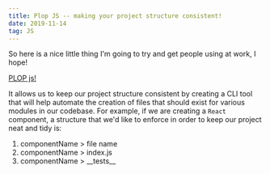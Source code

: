 ```yaml
---
title: Plop JS -- making your project structure consistent!
date: 2019-11-14
tag: JS
---
```


So here is a nice little thing I'm going to try and get people using at work, I
hope!

[PLOP js!](https://plopjs.com/)

It allows us to keep our project structure consistent by creating a CLI tool
that will help automate the creation of files that should exist for various
modules in our codebase. For example, if we are creating a `React` component, a
structure that we'd like to enforce in order to keep our project neat and tidy
is:

1. componentName > file name
2. componentName > index.js
3. componentName > \_\_tests\_\_
